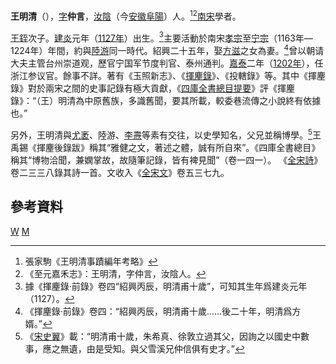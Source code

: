 '''王明清'''（{{bd|1127年||？||catIdx=W}}），[[表字|字]]'''仲言'''，[[汝陰|汝陰]]（今[[安徽|安徽]][[阜陽|阜陽]]）人。<ref>張家駒《王明清事蹟編年考略》</ref><ref>《至元嘉禾志》：王明清，字仲言，汝陰人。</ref>[[南宋|南宋]]學者。

[[王銍|王銍]]次子。[[建炎|建炎]]元年（[[1127年|1127年]]）出生。<ref>據《揮麈錄·前錄》卷四“紹興丙辰，明清甫十歲”，可知其生年爲建炎元年（1127）。</ref>主要活動於南宋[[宋孝宗|孝宗]]至[[宋宁宗|宁宗]]（1163年—1224年）年間，約與[[陸游|陸游]]同一時代。紹興二十五年，娶[[方滋|方滋]]之女為妻。<ref>《揮麈錄·前錄》卷四：“紹興丙辰，明清甫十歲……後二十年，明清爲方婿。”</ref>曾以朝请大夫主管台州崇道观，歷官宁国军节度判官、泰州通判。[[嘉泰|嘉泰]]二年（[[1202年|1202年]]），任浙江参议官。餘事不詳。著有《玉照新志》、《[[揮麈錄|揮麈錄]]》、《投轄錄》等。其中《揮麈錄》對於兩宋之間的史事記錄有極大貢獻，《[[四庫全書總目提要|四庫全書總目提要]]》評《揮麈錄》：“（王）明清為中原舊族，多識舊聞，要其所載，較委巷流傳之小說終有依據也。”

另外，王明清與[[尤袤|尤袤]]、陸游、[[李燾|李燾]]等素有交往，以史學知名，父兄並稱博學。<ref>《[[宋史翼|宋史翼]]》載：“明清甫十歲，朱希真、徐敦立過其父，因詢之以國史中數事，應之無遺，由是受知。與父雪溪兄仲信俱有史才。”</ref>王禹錫《揮麈後錄跋》稱其“雅健之文，著述之體，誠有所自來”。《四庫全書總目》稱其“博物洽聞，兼嫻掌故，故隨筆記錄，皆有裨見聞”（卷一四一）。 《[[全宋詩|全宋詩]]》卷二三三八錄其詩一首。文收入《[[全宋文|全宋文]]》卷五三七九。

== 參考資料 ==
{{Wikisource author}}
{{reflist}}

[[Category:宋朝歷史學家|W]]
[[Category:王姓|M]]